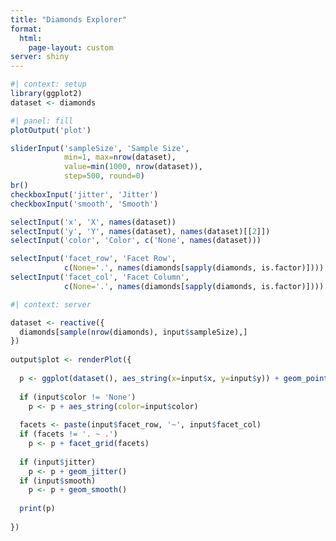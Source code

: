 ```yaml
---
title: "Diamonds Explorer"
format:
  html:
    page-layout: custom
server: shiny
---
```


```r
#| context: setup
library(ggplot2)
dataset <- diamonds
```

```r
#| panel: fill
plotOutput('plot')
```

::: {layout-ncol="3"}
```r
sliderInput('sampleSize', 'Sample Size', 
            min=1, max=nrow(dataset),
            value=min(1000, nrow(dataset)), 
            step=500, round=0)
br()
checkboxInput('jitter', 'Jitter')
checkboxInput('smooth', 'Smooth')
```

```r
selectInput('x', 'X', names(dataset))
selectInput('y', 'Y', names(dataset), names(dataset)[[2]])
selectInput('color', 'Color', c('None', names(dataset)))
```

```r
selectInput('facet_row', 'Facet Row',
            c(None='.', names(diamonds[sapply(diamonds, is.factor)])))
selectInput('facet_col', 'Facet Column',
            c(None='.', names(diamonds[sapply(diamonds, is.factor)])))
```
:::

```r
#| context: server

dataset <- reactive({
  diamonds[sample(nrow(diamonds), input$sampleSize),]
})
 
output$plot <- renderPlot({
  
  p <- ggplot(dataset(), aes_string(x=input$x, y=input$y)) + geom_point()
  
  if (input$color != 'None')
    p <- p + aes_string(color=input$color)
  
  facets <- paste(input$facet_row, '~', input$facet_col)
  if (facets != '. ~ .')
    p <- p + facet_grid(facets)
  
  if (input$jitter)
    p <- p + geom_jitter()
  if (input$smooth)
    p <- p + geom_smooth()
  
  print(p)
  
})
```

